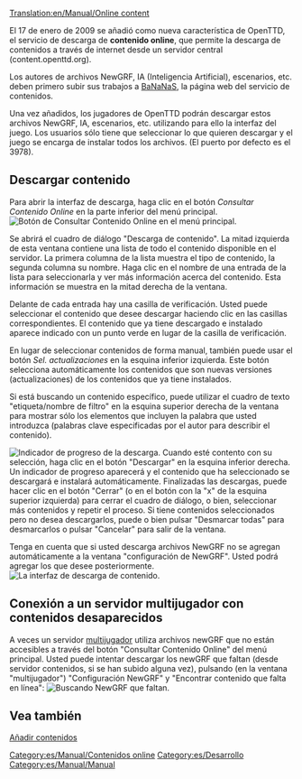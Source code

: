 [[Translation:en/Manual/Online content]]

{{es/Manual/Tabla de contenido}}
{{es/Disponibilidad|0.7}}

El 17 de enero de 2009 se añadió como nueva característica de OpenTTD, el servicio de descarga de '''contenido online''', que permite la descarga de contenidos a través de internet desde un servidor central (content.openttd.org).

Los autores de archivos NewGRF, IA (Inteligencia Artificial), escenarios, etc. deben primero subir sus trabajos a [http://content.openttd.org/ BaNaNaS], la página web del servicio de contenidos.

Una vez añadidos, los jugadores de OpenTTD podrán descargar estos archivos NewGRF, IA, escenarios, etc. utilizando para ello la interfaz del juego. Los usuarios sólo tiene que seleccionar lo que quieren descargar y el juego se encarga de instalar todos los archivos. (El puerto por defecto es el 3978).



==Descargar contenido==
Para abrir la interfaz de descarga, haga clic en el botón ''Consultar Contenido Online'' en la parte inferior del menú principal.
[[File:es/Manual/MainMenu CheckOnlineContent.png|center|frame|Botón de ''Consultar Contenido Online'' en el menú principal.]]

Se abrirá el cuadro de diálogo "Descarga de contenido". La mitad izquierda de esta ventana contiene una lista de todo el contenido disponible en el servidor. La primera columna de la lista muestra el tipo de contenido, la segunda columna su nombre. Haga clic en el nombre de una entrada de la lista para seleccionarla y ver más información acerca del contenido. Esta información se muestra en la mitad derecha de la ventana.

Delante de cada entrada hay una casilla de verificación. Usted puede seleccionar el contenido que desee descargar haciendo clic en las casillas correspondientes. El contenido que ya tiene descargado e instalado aparece indicado con un punto verde en lugar de la casilla de verificación.

En lugar de seleccionar contenidos de forma manual, también puede usar el botón ''Sel. actualizaciones'' en la esquina inferior izquierda. Este botón selecciona automáticamente los contenidos que son nuevas versiones (actualizaciones) de los contenidos que ya tiene instalados.

Si está buscando un contenido específico, puede utilizar el cuadro de texto "etiqueta/nombre de filtro" en la esquina superior derecha de la ventana para mostrar sólo los elementos que incluyen la palabra que usted introduzca (palabras clave especificadas por el autor para describir el contenido).

[[File:es/Manual/ContentDownloading Progress.png|left|frame|Indicador de progreso de la descarga.]]
Cuando esté contento con su selección, haga clic en el botón "Descargar" en la esquina inferior derecha. Un indicador de progreso aparecerá y el contenido que ha seleccionado se descargará e instalará automáticamente. Finalizadas las descargas, puede hacer clic en el botón "Cerrar" (o en el botón con la "x" de la esquina superior izquierda) para cerrar el cuadro de diálogo, o bien, seleccionar más contenidos y repetir el proceso. Si tiene contenidos seleccionados pero no desea descargarlos, puede o bien pulsar "Desmarcar todas" para desmarcarlos o pulsar "Cancelar" para salir de la ventana.

Tenga en cuenta que si usted descarga archivos NewGRF no se agregan automáticamente a la ventana "configuración de NewGRF". Usted podrá agregar los que desee posteriormente.
[[File:es/Manual/ContentDownloading2.png|center|frame|La interfaz de descarga de contenido.]]

==Conexión a un servidor multijugador con contenidos desaparecidos==
A veces un servidor [[es/Manual/Multijugador|multijugador]] utiliza archivos newGRF que no están accesibles a través del botón "Consultar Contenido Online" del menú principal. Usted puede intentar descargar los newGRF que faltan (desde servidor contenidos, si se han subido alguna vez), pulsando (en la ventana "multijugador") "Configuración NewGRF" y "Encontrar contenido que falta en línea":
[[File:es/Manual/Server join bananas.png|center|frame|Buscando NewGRF que faltan.]]

==Vea también==
[[es/Servicio de contenidos|Añadir contenidos]]

[[Category:es/Manual/Contenidos online]]
[[Category:es/Desarrollo]]
[[Category:es/Manual/Manual]]